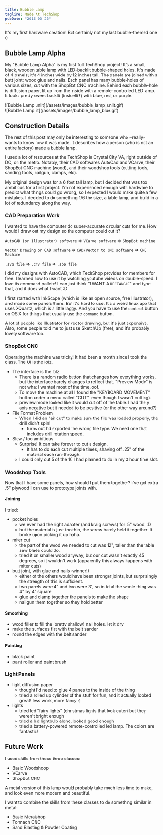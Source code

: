 ```yaml
---
title: Bubble Lamp
tagline: Made At TechShop
pubDate: "2016-03-28"
---
```


It's my first hardware creation! But certainly not my last bubble-themed one :)

## Bubble Lamp Alpha

My "Bubble Lamp Alpha" is my first full TechShop project! It's a small, black, wooden table lamp with LED-backlit bubble-shaped holes. It's made of 4 panels; it's 4 inches wide by 12 inches tall. The panels are joined with a butt joint: wood glue and nails. Each panel has many bubble-holes of various sizes, cut with the ShopBot CNC machine. Behind each bubble-hole is diffusion paper, lit up from the inside with a remote-controlled LED lamp. It looks pretty sweet backlit (insidelit?) with blue, red, or purple.

<div class="flex justify-around">
  <div>![Bubble Lamp unlit](/assets/images/bubble_lamp_unlit.gif)</div>
  <div>![Bubble Lamp lit](/assets/images/bubble_lamp_blue.gif)</div>
</div>

## Construction Details

The rest of this post may only be interesting to someone who ~really~ wants to know how it was made. It describes how a person (who is not an entire factory) made a bubble lamp.

I used a lot of resources at the TechShop in Crystal City VA, right outside of DC, on the metro. Notably, their CAD softwares AutoCad and VCarve, their ShopBot CNC machine (wood), and their woodshop tools (cutting tools, sanding tools, nailgun, clamps, etc).

My original design was for a 6 foot tall lamp, but I decided that was too ambitious for a first project. I'm not experienced enough with hardware to predict what things could go wrong, so I expected I would make quite a few mistakes. I decided to do something 1/6 the size, a table lamp, and build in a lot of redundancy along the way.

### CAD Preparation Work

I wanted to have the computer do super-accurate circular cuts for me. How would I draw out my design so the computer could cut it?

`AutoCAD (or Illustrator) software` => `VCarve software` => `ShopBot machine`

`Vector Drawing or CAD software` => `CAD/Vector to CNC software` => `CNC Machine`

`.svg file` => `.crv file` => `.sbp file`

I did my designs with AutoCAD, which TechShop provides for members for free. I learned how to use it by watching youtube videos on double-speed. I love its command pallete! I can just think "I WANT A `RECTANGLE`" and type that, and it does what I want :D

I first started with InkScape (which is like an open source, free Illustrator), and made some panels there. But it's hard to use. It's a weird linux app that uses XQuartz, which is a little laggy. And you have to use the `control` button on OS X for things that usually use the `command` button.

A lot of people like Illustrator for vector drawing, but it's just expensive. Also, some people told me to just use SketchUp (free), and it's probably lovely software too.

### ShopBot CNC

Operating the machine was tricky! It had been a month since I took the class. The UI is the lolz.

- The interface is the lolz
  - There is a random radio button that changes how everything works, but the interface barely changes to reflect that. "Preview Mode" is not what I wanted most of the time, oof.
  - To move the machine at all I found the "KEYBOARD MOVEMENT" button under a menu called "CUT" (even though I wasn't cutting).
  - preview mode looked like it would cut off of the table. I had the y axis negative but it needed to be positive (or the other way around?)
- File Format Problem
  - When I did an "air cut" to make sure the file was loaded properly, the drill didn't spin!
    - turns out I'd exported the wrong file type. We need one that includes drill rotation speed.
- Slow / too ambitious
  - Surprise! It can take forever to cut a design.
    - It has to do each cut multiple times, shaving off .25" of the material each run-through.
  - I could only cut 5 of the 10 I had planned to do in my 3 hour time slot.

### Woodshop Tools

Now that I have some panels, how should I put them together? I've got extra .5" plywood I can use to prototype joints with.

#### Joining

I tried:

- pocket holes
  - we even had the right adapter (and kraig screws) for .5" wood! :D
  - but the material is just too thin, the screw barely held it together. It broke upon picking it up haha.
- miter cut
  - the part of the wood we needed to cut was 12", taller than the table saw blade could do.
  - tried it on smaller wood anyway, but our cut wasn't exactly 45 degrees, so it wouldn't work (apparently this always happens with miter cuts)
- butt joint, with glue and nails (winner!)
  - either of the others would have been stronger joints, but surprisingly the strength of this is sufficient.
  - two panels were 4" and two were 3", so in total the whole thing was 4" by 4" square
  - glue and clamp together the panels to make the shape
  - nailgun them together so they hold better

#### Smoothing

- wood filler to fill the (pretty shallow) nail holes, let it dry
- make the surfaces flat with the belt sander
- round the edges with the belt sander

#### Painting

- black paint
- paint roller and paint brush

### Light Panels

- light diffusion paper
  - thought I'd need to glue 4 panes to the inside of the thing
  - tried a rolled up cylinder of the stuff for fun, and it actually looked great! less work, more fancy :)
- lights
  - tried led "fairy lights" (christmas lights that look cuter) but they weren't bright enough
  - tried a led lightbulb alone, looked good enough
  - tried a battery-powered remote-controlled led lamp. The colors are fantastic!

## Future Work

I used skills from these three classes:

- Basic Woodshoop
- VCarve
- ShopBot CNC

A metal version of this lamp would probably take much less time to make, and look even more modern and beautiful.

I want to combine the skills from these classes to do something similar in metal:

- Basic Metalshop
- Tormach CNC
- Sand Blasting & Powder Coating
